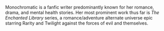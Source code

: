 Monochromatic is a fanfic writer predominantly known for her romance, drama, and mental health stories. Her most prominent work thus far is _The Enchanted Library_ series, a romance/adventure alternate universe epic starring Rarity and Twilight against the forces of evil and themselves.
